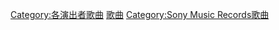 {{DEFAULTSORT:Kome Kome Club}}
[[Category:各演出者歌曲|Category:各演出者歌曲]]
[[Category:米米CLUB|歌曲]]
[[Category:Sony_Music_Records歌曲|Category:Sony Music Records歌曲]]